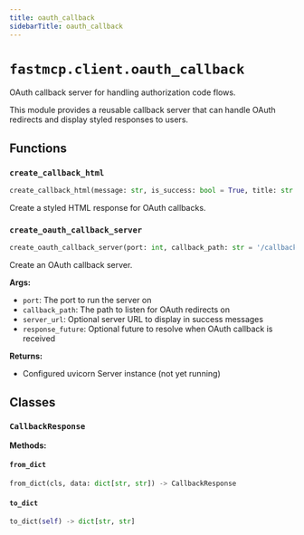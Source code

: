 ```yaml
---
title: oauth_callback
sidebarTitle: oauth_callback
---
```


# `fastmcp.client.oauth_callback`



OAuth callback server for handling authorization code flows.

This module provides a reusable callback server that can handle OAuth redirects
and display styled responses to users.


## Functions

### `create_callback_html` <sup><a href="https://github.com/jlowin/fastmcp/blob/main/src/fastmcp/client/oauth_callback.py#L34" target="_blank"><Icon icon="github" style="width: 14px; height: 14px;" /></a></sup>

```python
create_callback_html(message: str, is_success: bool = True, title: str = 'FastMCP OAuth', server_url: str | None = None) -> str
```


Create a styled HTML response for OAuth callbacks.


### `create_oauth_callback_server` <sup><a href="https://github.com/jlowin/fastmcp/blob/main/src/fastmcp/client/oauth_callback.py#L90" target="_blank"><Icon icon="github" style="width: 14px; height: 14px;" /></a></sup>

```python
create_oauth_callback_server(port: int, callback_path: str = '/callback', server_url: str | None = None, response_future: asyncio.Future | None = None) -> Server
```


Create an OAuth callback server.

**Args:**
- `port`: The port to run the server on
- `callback_path`: The path to listen for OAuth redirects on
- `server_url`: Optional server URL to display in success messages
- `response_future`: Optional future to resolve when OAuth callback is received

**Returns:**
- Configured uvicorn Server instance (not yet running)


## Classes

### `CallbackResponse` <sup><a href="https://github.com/jlowin/fastmcp/blob/main/src/fastmcp/client/oauth_callback.py#L76" target="_blank"><Icon icon="github" style="width: 14px; height: 14px;" /></a></sup>

**Methods:**

#### `from_dict` <sup><a href="https://github.com/jlowin/fastmcp/blob/main/src/fastmcp/client/oauth_callback.py#L83" target="_blank"><Icon icon="github" style="width: 14px; height: 14px;" /></a></sup>

```python
from_dict(cls, data: dict[str, str]) -> CallbackResponse
```

#### `to_dict` <sup><a href="https://github.com/jlowin/fastmcp/blob/main/src/fastmcp/client/oauth_callback.py#L86" target="_blank"><Icon icon="github" style="width: 14px; height: 14px;" /></a></sup>

```python
to_dict(self) -> dict[str, str]
```
